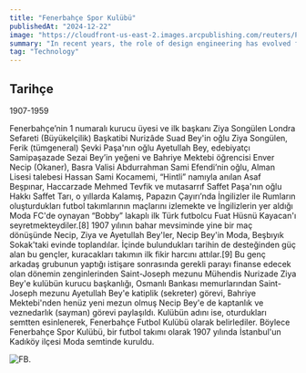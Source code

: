 ```yaml
---
title: "Fenerbahçe Spor Kulübü"
publishedAt: "2024-12-22"
image: "https://cloudfront-us-east-2.images.arcpublishing.com/reuters/PI3CXPXJUJJMRE4JV7UZL3S3TE.jpg"
summary: "In recent years, the role of design engineering has evolved from a specialized niche to a critical component in the development of innovative products and solutions."
tag: "Technology"
---
```


 
## Tarihçe

1907-1959

Fenerbahçe’nin 1 numaralı kurucu üyesi ve ilk başkanı Ziya Songülen
Londra Sefareti (Büyükelçilik) Başkatibi Nurizâde Suad Bey'in oğlu Ziya Songülen, Ferik (tümgeneral) Şevki Paşa'nın oğlu Ayetullah Bey, edebiyatçı Samipaşazade Sezai Bey’in yeğeni ve Bahriye Mektebi öğrencisi Enver Necip (Okaner), Basra Valisi Abdurrahman Sami Efendi’nin oğlu, Alman Lisesi talebesi Hassan Sami Kocamemi, “Hintli” namıyla anılan Asaf Beşpınar, Haccarzade Mehmed Tevfik ve mutasarrıf Saffet Paşa'nın oğlu Hakkı Saffet Tarı, o yıllarda Kalamış, Papazın Çayırı’nda İngilizler ile Rumların oluşturdukları futbol takımlarının maçlarını izlemekte ve İngilizlerin yer aldığı Moda FC'de oynayan “Bobby” lakaplı ilk Türk futbolcu Fuat Hüsnü Kayacan'ı seyretmekteydiler.[8] 1907 yılının bahar mevsiminde yine bir maç dönüşünde Necip, Ziya ve Ayetullah Bey'ler, Necip Bey'in Moda, Beşbıyık Sokak'taki evinde toplandılar. İçinde bulundukları tarihin de desteğinden güç alan bu gençler, kuracakları takımın ilk fikir harcını attılar.[9] Bu genç arkadaş grubunun yaptığı istişare sonrasında gerekli parayı finanse edecek olan dönemin zenginlerinden Saint-Joseph mezunu Mühendis Nurizade Ziya Bey'e kulübün kurucu başkanlığı, Osmanlı Bankası memurlarından Saint-Joseph mezunu Ayetullah Bey'e katiplik (sekreter) görevi, Bahriye Mektebi'nden henüz yeni mezun olmuş Necip Bey'e de kaptanlık ve veznedarlık (sayman) görevi paylaşıldı. Kulübün adını ise, oturdukları semtten esinlenerek, Fenerbahçe Futbol Kulübü olarak belirlediler. Böylece Fenerbahçe Spor Kulübü, bir futbol takımı olarak 1907 yılında İstanbul'un Kadıköy ilçesi Moda semtinde kuruldu.

![FB.](https://upload.wikimedia.org/wikipedia/commons/thumb/b/b0/Nuriz%C3%A2de_Mehmed_Ziya.jpg/200px-Nuriz%C3%A2de_Mehmed_Ziya.jpg)
